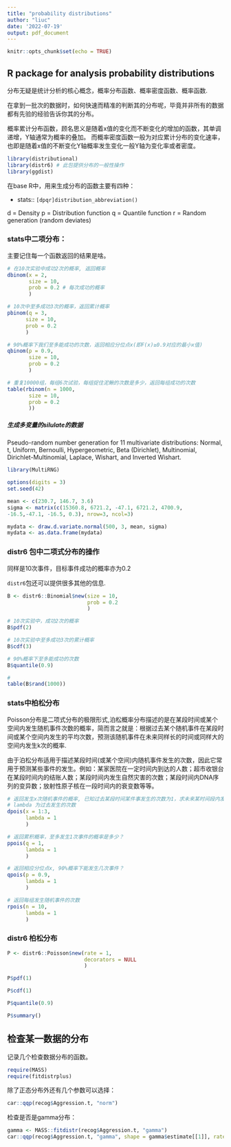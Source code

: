 ```yaml
---
title: "probability distributions"
author: "liuc"
date: '2022-07-19'
output: pdf_document
---
```


```r
knitr::opts_chunk$set(echo = TRUE)
```

## R package for analysis probability distributions


分布无疑是统计分析的核心概念，概率分布函数、概率密度函数、概率函数.

在拿到一批次的数据时，如何快速而精准的判断其的分布呢，毕竟并非所有的数据都有先验的经验告诉你其的分布。

概率累计分布函数，顾名思义是随着x值的变化而不断变化的增加的函数，其单调递增，Y轴通常为概率的叠加。
而概率密度函数一般为对应累计分布的变化速率，也即是随着x值的不断变化Y轴概率发生变化一般Y轴为变化率或者密度。


```r
library(distributional)
library(distr6) # 此包提供分布的一般性操作
library(ggdist)

```


在base R中，用来生成分布的函数主要有四种：

- stats::
`[dpqr]distribution_abbreviation()`

d = Density
p = Distribution function
q = Quantile function
r = Random generation (random deviates)


### stats中二项分布：

主要记住每一个函数返回的结果是啥。

```r
# 在10次实验中成功2次的概率, 返回概率
dbinom(x = 2,
       size = 10,
       prob = 0.2 # 每次成功的概率
       )

# 10次中至多成功3次的概率，返回累计概率
pbinom(q = 3,
      size = 10,
      prob = 0.2
      )

# 90%概率下我们至多能成功的次数，返回相应分位点x(即F(x)≥0.9对应的最小x值)
qbinom(p = 0.9,
       size = 10,
       prob = 0.2
       )

# 重复10000组，每组6次试验，每组捉住泥鳅的次数是多少，返回每组成功的次数
table(rbinom(n = 1000,
       size = 10,
       prob = 0.2
       ))
```


##### 生成多变量的silulate的数据

Pseudo-random number generation for 11 multivariate distributions: Normal, t, Uniform, Bernoulli, Hypergeometric, Beta (Dirichlet), Multinomial, Dirichlet-Multinomial, Laplace, Wishart, and Inverted Wishart.

```r
library(MultiRNG)

options(digits = 3)
set.seed(42)

```

```r
mean <- c(230.7, 146.7, 3.6)
sigma <- matrix(c(15360.8, 6721.2, -47.1, 6721.2, 4700.9, 
-16.5,-47.1, -16.5, 0.3), nrow=3, ncol=3)

mydata <- draw.d.variate.normal(500, 3, mean, sigma)
mydata <- as.data.frame(mydata)
```



### distr6 包中二项式分布的操作

同样是10次事件，目标事件成功的概率亦为0.2

`distr6`包还可以提供很多其他的信息.

```r
B <- distr6::Binomial$new(size = 10,
                          prob = 0.2
                          )

# 10次实验中，成功2次的概率
B$pdf(2)

# 10次实验中至多成功3次的累计概率
B$cdf(3)

# 90%概率下至多能成功的次数
B$quantile(0.9)

#
table(B$rand(1000))
```


### stats中柏松分布

Poisson分布是二项式分布的极限形式,泊松概率分布描述的是在某段时间或某个空间内发生随机事件次数的概率，简而言之就是：根据过去某个随机事件在某段时间或某个空间内发生的平均次数，预测该随机事件在未来同样长的时间或同样大的空间内发生k次的概率.

由于泊松分布适用于描述某段时间(或某个空间)内随机事件发生的次数，因此它常用于预测某些事件的发生。例如：某家医院在一定时间内到达的人数；超市收银台在某段时间内的结账人数；某段时间内发生自然灾害的次数；某段时间内DNA序列的变异数；放射性原子核在一段时间内的衰变数等等。

```r
# 返回发生x次随机事件的概率, 已知过去某段时间某件事发生的次数为1，求未来某时间段内发生1/2/3次的概率
# lambda 为过去发生的次数
dpois(x = 1:3,
      lambda = 1
      )

# 返回累积概率，至多发生1次事件的概率是多少？
ppois(q = 1,
      lambda = 1
      )

# 返回相应分位点x, 90%概率下能发生几次事件？
qpois(p = 0.9,
      lambda = 1
      )

# 返回每组发生随机事件的次数
rpois(n = 10,
      lambda = 1
      )
```


### distr6 柏松分布

```r
P <- distr6::Poisson$new(rate = 1,
                         decorators = NULL
                         )

P$pdf(1)

P$cdf(1)

P$quantile(0.9)

P$summary()
```



## 检查某一数据的分布

记录几个检查数据分布的函数。

```r
require(MASS)
require(fitdistrplus)
```


除了正态分布外还有几个参数可以选择：

```r
car::qqp(recog$Aggression.t, "norm")
```

检查是否是gamma分布：
```r
gamma <- MASS::fitdistr(recog$Aggression.t, "gamma")
car::qqp(recog$Aggression.t, "gamma", shape = gamma$estimate[[1]], rate = gamma$estimate[[2]])
```










